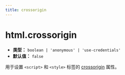 ```yaml
---
title: crossorigin
---
```


# html.crossorigin

- **类型：** `boolean | 'anonymous' | 'use-credentials'`
- **默认值：** `false`

用于设置 `<script>` 和 `<style>` 标签的 [crossorigin](https://developer.mozilla.org/en-US/docs/Web/HTML/Attributes/crossorigin) 属性。



<RsbuildConfig configName="html.crossorigin" />
